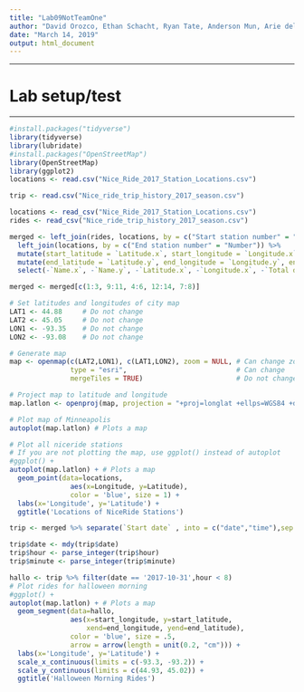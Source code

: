 ---
title: "Lab09NotTeamOne"
author: "David Orozco, Ethan Schacht, Ryan Tate, Anderson Mun, Arie del Valle"
date: "March 14, 2019"
output: html_document
---
****
# Lab setup/test
**** 

```{r,echo=FALSE, warning=FALSE,include=FALSE}
#install.packages("tidyverse")
library(tidyverse)
library(lubridate)
#install.packages("OpenStreetMap")
library(OpenStreetMap)
library(ggplot2)
locations <- read.csv("Nice_Ride_2017_Station_Locations.csv")

trip <- read.csv("Nice_ride_trip_history_2017_season.csv")

```
```{r,echo=FALSE,message=FALSE}

locations <- read_csv("Nice_Ride_2017_Station_Locations.csv")
rides <- read_csv("Nice_ride_trip_history_2017_season.csv")

merged <- left_join(rides, locations, by = c("Start station number" = "Number")) %>%
  left_join(locations, by = c("End station number" = "Number")) %>%
  mutate(start_latitude = `Latitude.x`, start_longitude = `Longitude.x`, start_total_docks = `Total docks.x`) %>%
  mutate(end_latitude = `Latitude.y`, end_longitude = `Longitude.y`, end_total_docks = `Total docks.y`) %>%
  select(-`Name.x`, -`Name.y`, -`Latitude.x`, -`Longitude.x`, -`Total docks.x`, -`Latitude.y`, -`Longitude.y`, -`Total docks.y`)

merged <- merged[c(1:3, 9:11, 4:6, 12:14, 7:8)]
```
```{r,echo=FALSE,error=FALSE,warning=FALSE}
# Set latitudes and longitudes of city map
LAT1 <- 44.88     # Do not change
LAT2 <- 45.05     # Do not change
LON1 <- -93.35    # Do not change
LON2 <- -93.08    # Do not change

# Generate map
map <- openmap(c(LAT2,LON1), c(LAT1,LON2), zoom = NULL, # Can change zoom
               type = "esri",                           # Can change
               mergeTiles = TRUE)                       # Do not change

# Project map to latitude and longitude
map.latlon <- openproj(map, projection = "+proj=longlat +ellps=WGS84 +datum=WGS84 +no_defs") # Do not change

# Plot map of Minneapolis
autoplot(map.latlon) # Plots a map 

# Plot all niceride stations
# If you are not plotting the map, use ggplot() instead of autoplot
#ggplot() +
autoplot(map.latlon) + # Plots a map 
  geom_point(data=locations, 
               aes(x=Longitude, y=Latitude), 
               color = 'blue', size = 1) +
  labs(x='Longitude', y='Latitude') +
  ggtitle('Locations of NiceRide Stations')
```
```{r,echo=FALSE} 
trip <- merged %>% separate(`Start date` , into = c("date","time"),sep = " ") %>% separate(time,into = c("hour","minute"),sep = ":")

trip$date <- mdy(trip$date) 
trip$hour <- parse_integer(trip$hour)
trip$minute <- parse_integer(trip$minute)

```
```{r,echo=FALSE,warning=FALSE,message=FALSE}
hallo <- trip %>% filter(date == '2017-10-31',hour < 8)
# Plot rides for halloween morning
#ggplot() +
autoplot(map.latlon) + # Plots a map 
  geom_segment(data=hallo, 
               aes(x=start_longitude, y=start_latitude,
                   xend=end_longitude, yend=end_latitude), 
               color = 'blue', size = .5,
               arrow = arrow(length = unit(0.2, "cm"))) +
  labs(x='Longitude', y='Latitude') +
  scale_x_continuous(limits = c(-93.3, -93.2)) +
  scale_y_continuous(limits = c(44.93, 45.02)) +
  ggtitle('Halloween Morning Rides')
```


